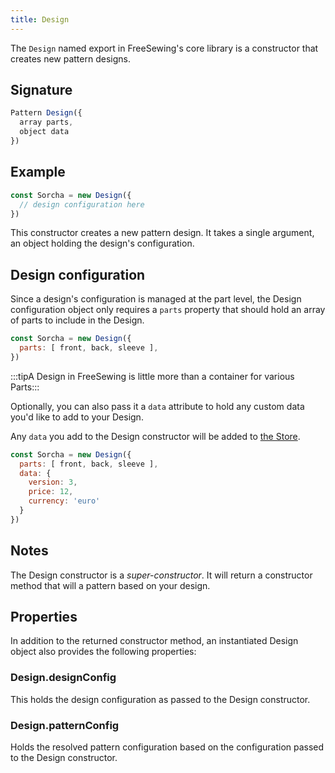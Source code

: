 ```yaml
---
title: Design 
---
```


The `Design` named export in FreeSewing's core library is a constructor that
creates new pattern designs.

## Signature

```js
Pattern Design({
  array parts,
  object data
})
```

## Example

```js
const Sorcha = new Design({ 
  // design configuration here
})
```

This constructor creates a new pattern design.
It takes a single argument, an object holding the design's configuration.

## Design configuration

Since a design's configuration is managed at the part level,
the Design configuration object only requires a `parts` property that should
hold an array of parts to include in the Design.

```js
const Sorcha = new Design({ 
  parts: [ front, back, sleeve ],
})
```

:::tipA Design in FreeSewing is little more than a container for various Parts:::

Optionally, you can also pass it a `data` attribute
to hold any custom data you'd like to add to your Design.

Any `data` you add to the Design constructor will be added
to [the Store](/reference/api/store).

```js
const Sorcha = new Design({ 
  parts: [ front, back, sleeve ],
  data: {
    version: 3,
    price: 12,
    currency: 'euro'
  }
})
```

## Notes


The Design constructor is a _super-constructor_. 
It will return a constructor method that will a pattern based on your design.

## Properties

In addition to the returned constructor method, an instantiated Design object
also provides the following properties:

### Design.designConfig

This holds the design configuration as passed to the Design constructor.

### Design.patternConfig

Holds the resolved pattern configuration based on the configuration passed to the Design constructor.


